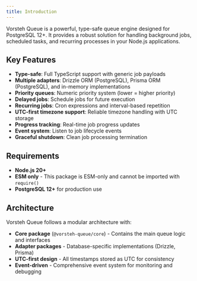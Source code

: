 ```yaml
---
title: Introduction
---
```


Vorsteh Queue is a powerful, type-safe queue engine designed for PostgreSQL 12+. It provides a robust solution for handling background jobs, scheduled tasks, and recurring processes in your Node.js applications.

## Key Features

- **Type-safe**: Full TypeScript support with generic job payloads
- **Multiple adapters**: Drizzle ORM (PostgreSQL), Prisma ORM (PostgreSQL), and in-memory implementations
- **Priority queues**: Numeric priority system (lower = higher priority)
- **Delayed jobs**: Schedule jobs for future execution
- **Recurring jobs**: Cron expressions and interval-based repetition
- **UTC-first timezone support**: Reliable timezone handling with UTC storage
- **Progress tracking**: Real-time job progress updates
- **Event system**: Listen to job lifecycle events
- **Graceful shutdown**: Clean job processing termination

## Requirements

- **Node.js 20+**
- **ESM only** - This package is ESM-only and cannot be imported with `require()`
- **PostgreSQL 12+** for production use

## Architecture

Vorsteh Queue follows a modular architecture with:

- **Core package** (`@vorsteh-queue/core`) - Contains the main queue logic and interfaces
- **Adapter packages** - Database-specific implementations (Drizzle, Prisma)
- **UTC-first design** - All timestamps stored as UTC for consistency
- **Event-driven** - Comprehensive event system for monitoring and debugging
